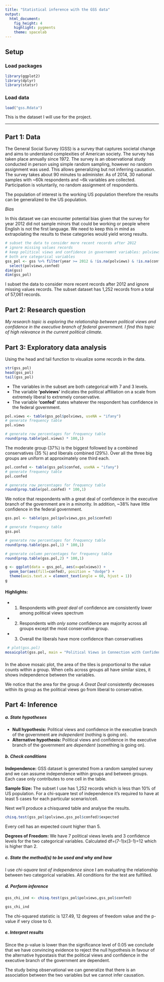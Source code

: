 ```yaml
---
title: "Statistical inference with the GSS data"
output: 
  html_document: 
    fig_height: 4
    highlight: pygments
    theme: spacelab
---
```


## Setup

### Load packages

```r
library(ggplot2)
library(dplyr)
library(statsr)
```

### Load data



```r
load("gss.Rdata")
```
This is the dataset I will use for the project.


* * *

## Part 1: Data
The General Social Survey (GSS) is a survey that captures societal change and aims to understand complexities of American society. The survey has taken place annually since 1972. The survey is an observational study conducted in person using simple random sampling, however no random assignment was used. This allows generalizing but not inferring causation. The survey takes about 90 minutes to administer. As of 2014, 30 national samples with ~60k respondents and ~6k variables are collected. Participation is voluntarily, no random assignment of respondents. 

The population of interest is the working US population therefore the results can be generalized to the US population. 

*Bias*

In this dataset we can encounter potential bias given that the survey for year 2012 did not sample minors that could be working or people where English is not the first language. We need to keep this in mind as extrapolating the results to these categories would yield wrong results.


```r
# subset the data to consider more recent records after 2012
# ignore missing values records
# keep political views and confidence in governemnt variables: polviews, confed
# both are categorical variables
gss_pol <- gss %>% filter(year >= 2012 & !is.na(polviews) & !is.na(confed)) %>%
  select(polviews,confed)
dim(gss)
dim(gss_pol)

```
I subset the data to consider more recent records after 2012 and ignore missing values records\n.
The subset dataset has 1,252 records from a total of 57,061 records.


## Part 2: Research question
*My research topic is exploring the relationship between political views and confidence in the executive branch of federal government. I find this topic of high relevance in the current political climate.*

## Part 3: Exploratory data analysis

Using the head and tail function to visualize some records in the data.

```r

str(gss_pol)
head(gss_pol)
tail(gss_pol)

```
* The variables in the subset are both categorical with 7 and 3 levels. 
* The variable **'polviews'** indicates the political affiliation on a scale from extremely liberal to extremely conservative.
* The variable **'confed'** states whatever the respondent has confidence in the federal government.


```r
pol.views <- table(gss_pol$polviews, useNA = "ifany")
# generate frequency table
pol.views

# generate row percentages for frequency table
round(prop.table(pol.views) * 100,1)

```
 The moderate group (37%) is the biggest followed by a combined conservatives (35 %) and liberals combined (29%). Over all the three big groups are uniform at approximately one third each.

```r
pol.confed <- table(gss_pol$confed, useNA = "ifany")
# generate frequency table
pol.confed 

# generate row percentages for frequency table
round(prop.table(pol.confed) * 100,1)
```
  We notice that respondents with a great deal of confidence in the executive branch of the government are in a minority. In addition, ~38% have little confidence in the federal government.

```r
gss.pol <- table(gss_pol$polviews,gss_pol$confed)

# generate frequency table
gss.pol

# generate row percentages for frequency table
round(prop.table(gss.pol,1) * 100,1)

# generate column percentages for frequency table
round(prop.table(gss.pol,2) * 100,1)
```

```r
g <- ggplot(data = gss_pol, aes(x=polviews)) +
  geom_bar(aes(fill=confed), position = "dodge") +
  theme(axis.text.x = element_text(angle = 60, hjust = 1))
g

```
 
#### Highlights:
* 1.	Respondents with *great deal* of confidence are consistently lower among political views spectrum 
* 2.	Respondents with *only some* confidence are majority across all groups except the most conservative group.
* 3.	Overall the liberals have more confidence than conservatives

```r
 # plot(gss.pol)
mosaicplot(gss.pol, main = "Political Views in Connection with Confidence in Feds", color= TRUE )
```

###
 
  In the above mosaic plot, the area of the tiles is proportional to the value counts within a group. When cells across groups all have similar sizes, it shows independence between the variables\n. 
  
We notice that the area for the group *A Great Deal* consistently decreases within its group as the political views go from liberal to conservative.



## Part 4: Inference

##### a. State hypotheses

* **Null hypothesis:** Political views and confidence in the executive branch of the government are *independent* (nothing is going on).
* **Alternative hypothesis:** Political views and confidence in the executive branch of the government are *dependent* (something is going on).

##### b. Check conditions

**Independence:** GSS dataset is generated from a random sampled survey and we can assume independence within groups and between groups. Each case only contributes to one cell in the table.

**Sample Size:** The subset I use has 1,252 records which is less than 10% of US population. For a chi-square test of independence it's required to have at least 5 cases for each particular scenario/cell.

 
 Next we'll produce a chisquared table and analyse the results.
 
```r
chisq.test(gss_pol$polviews,gss_pol$confed)$expected
```
Every cell has an expected count higher than 5\n.

**Degrees of Freedom:** We have 7 political views levels and 3 confidence levels for the two categorical variables. Calculated df=(7-1)x(3-1)=12 which is higher than 2.

##### c. State the method(s) to be used and why and how
  I use *chi-square test of independence* since I am evaluating the relationship between two categorical variables. All conditions for the test are fulfilled.
  
##### d. Perform inference
    
```r
gss_chi_ind <- chisq.test(gss_pol$polviews,gss_pol$confed)

gss_chi_ind
```

The chi-squared statistic is 127.49, 12 degrees of freedom value and the p-value if very close to 0. 

##### e. Interpret results
  Since the p-value is lower than the significance level of 0.05 we conclude that we have convincing evidence to reject the null hypothesis in favour of the alternative hypostasis that the political views and confidence in the executive branch of the government are dependent\n. 
  
The study being observational we can generalize that there is an association between the two variables but we cannot infer causation.

